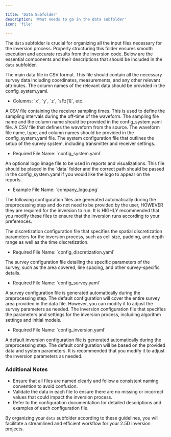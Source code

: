 ```yaml
---

title: 'Data Subfolder'
description: 'What needs to go in the data subfolder'
icon: 'file'

---
```


The `data` subfolder is crucial for organizing all the input files necessary for the inversion process. Properly structuring this folder ensures smooth execution and accurate results from the inversion code. Below are the essential components and their descriptions that should be included in the `data` subfolder.

<CardGroup cols={1}>
  <Card title="Data File" icon="square-1">
    The main data file in CSV format. This file should contain all the necessary survey data including coordinates, measurements, and any other relevant attributes. The column names of the relevant data should be provided in the config_system.yaml. 
    <ul>
      <li>Columns: `x`, `y`, `z`, `sFz[1]`, etc.</li>
    </ul>
  </Card>
  <Card title="Offtime Sampling File" icon="square-2">
    A CSV file containing the receiver sampling times. This is used to define the sampling intervals during the off-time of the waveform.
    <Info> The sampling file name and the column name should be provided in the config_system.yaml file.</Info>
  </Card>
  <Card title="Waveform File" icon="square-3">
    A CSV file that defines the waveform from the source. 
    <Info> The waveform file name, type, and column names should be provided in the config_system.yaml file.</Info>
  </Card>
  <Card title="System Configuration" icon="square-4" href="/configuration/system">
    The system configuration file that outlines the setup of the survey system, including transmitter and receiver settings.
    <ul>
      <li>Required File Name: `config_system.yaml`</li>
    </ul>
  </Card>
  <Card title="Logo Image (optional)" icon="square-8">
    An optional logo image file to be used in reports and visualizations. This file should be placed in the `data` folder and the correct path should be passed in the config_system.yaml if you would like the logo to appear on the reports. 
    <ul>
      <li>Example File Name: `company_logo.png`</li>
    </ul>
  </Card>
</CardGroup>

The following configuration files are generated automatically during the preprocessing step and do not need to be provided by the user, HOWEVER they are required for the inversion to run. It is HIGHLY recommended that you modify these files to ensure that the inversion runs according to your preferences. 

<CardGroup cols={1}>  
  <Card title="Discretization Configuration" icon="square-5" href="/configuration/discretization">
    The discretization configuration file that specifies the spatial discretization parameters for the inversion process, such as cell size, padding, and depth range as well as the time discretization.
    <ul>
      <li>Required File Name: `config_discretization.yaml`</li>
    </ul>
  </Card>
  <Card title="Survey Configuration" icon="square-6" href="/configuration/survey">
    The survey configuration file detailing the specific parameters of the survey, such as the area covered, line spacing, and other survey-specific details.
    <ul>
      <li>Required File Name: `config_survey.yaml`</li>
    </ul>
  <Info> A survey configuration file is generated automatically during the preprocessing step. The default configuration will cover the entire survey area provided in the data file. However, you can modify it to adjust the survey parameters as needed.</Info>
  </Card>
  <Card title="Inversion Configuration" icon="square-7" href="/configuration/inversion">
    The inversion configuration file that specifies the parameters and settings for the inversion process, including algorithm settings and initial models.
    <ul>
      <li>Required File Name: `config_inversion.yaml`</li>
    </ul>
    <Info> A default inversion configuration file is generated automatically during the preprocessing step. The default configuration will be based on the provided data and system parameters. It is recommended that you modify it to adjust the inversion parameters as needed.</Info>
  </Card>
</CardGroup>

### Additional Notes

- Ensure that all files are named clearly and follow a consistent naming convention to avoid confusion.
- Validate the data in each file to ensure there are no missing or incorrect values that could impact the inversion process.
- Refer to the configuration documentation for detailed descriptions and examples of each configuration file.

By organizing your `data` subfolder according to these guidelines, you will facilitate a streamlined and efficient workflow for your 2.5D inversion projects.